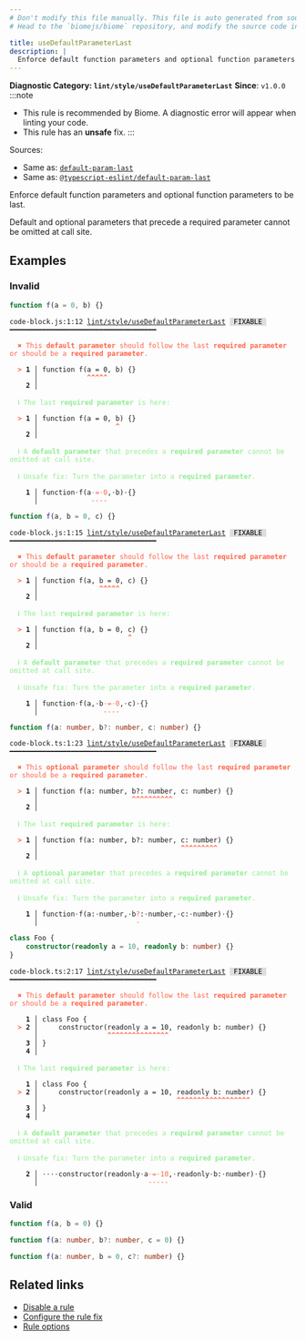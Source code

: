 ```yaml
---
# Don't modify this file manually. This file is auto generated from source, and you will lose your changes next time the website is built.
# Head to the `biomejs/biome` repository, and modify the source code in there.

title: useDefaultParameterLast
description: |
  Enforce default function parameters and optional function parameters to be last.
---
```


**Diagnostic Category: `lint/style/useDefaultParameterLast`**
<Tabs>
<TabItem label="JavaScript (and super languages)" icon="seti:javascript">
**Since**: `v1.0.0`
:::note
- This rule is recommended by Biome. A diagnostic error will appear when linting your code.
- This rule has an **unsafe** fix.
:::

Sources: 
- Same as: <a href="https://eslint.org/docs/latest/rules/default-param-last" target="_blank"><code>default-param-last</code></a>
- Same as: <a href="https://typescript-eslint.io/rules/default-param-last" target="_blank"><code>@typescript-eslint/default-param-last</code></a>

Enforce default function parameters and optional function parameters to be last.

Default and optional parameters that precede a required parameter cannot be omitted at call site.

## Examples

### Invalid

```js
function f(a = 0, b) {}
```

<pre class="language-text"><code class="language-text">code-block.js:1:12 <a href="https://biomejs.dev/linter/rules/use-default-parameter-last">lint/style/useDefaultParameterLast</a> <span style="color: #000; background-color: #ddd;"> FIXABLE </span> ━━━━━━━━━━━━━━━━━━━━━━━━━━━━━━━━━━━━<br /><br />  <strong><span style="color: Tomato;">✖</span></strong> <span style="color: Tomato;">This </span><span style="color: Tomato;"><strong>default parameter</strong></span><span style="color: Tomato;"> should follow the last </span><span style="color: Tomato;"><strong>required parameter</strong></span><span style="color: Tomato;"> or should be a </span><span style="color: Tomato;"><strong>required parameter</strong></span><span style="color: Tomato;">.</span><br />  <br />  <strong><span style="color: Tomato;">&gt;</span></strong> <strong>1 │ </strong>function f(a = 0, b) &#123;&#125;<br />   <strong>   │ </strong>           <strong><span style="color: Tomato;">^</span></strong><strong><span style="color: Tomato;">^</span></strong><strong><span style="color: Tomato;">^</span></strong><strong><span style="color: Tomato;">^</span></strong><strong><span style="color: Tomato;">^</span></strong><br />    <strong>2 │ </strong><br />  <br />  <strong><span style="color: lightgreen;">ℹ</span></strong> <span style="color: lightgreen;">The last </span><span style="color: lightgreen;"><strong>required parameter</strong></span><span style="color: lightgreen;"> is here:</span><br />  <br />  <strong><span style="color: Tomato;">&gt;</span></strong> <strong>1 │ </strong>function f(a = 0, b) &#123;&#125;<br />   <strong>   │ </strong>                  <strong><span style="color: Tomato;">^</span></strong><br />    <strong>2 │ </strong><br />  <br />  <strong><span style="color: lightgreen;">ℹ</span></strong> <span style="color: lightgreen;">A </span><span style="color: lightgreen;"><strong>default parameter</strong></span><span style="color: lightgreen;"> that precedes a </span><span style="color: lightgreen;"><strong>required parameter</strong></span><span style="color: lightgreen;"> cannot be omitted at call site.</span><br />  <br />  <strong><span style="color: lightgreen;">ℹ</span></strong> <span style="color: lightgreen;">Unsafe fix</span><span style="color: lightgreen;">: </span><span style="color: lightgreen;">Turn the parameter into a </span><span style="color: lightgreen;"><strong>required parameter</strong></span><span style="color: lightgreen;">.</span><br />  <br />  <strong>  1 │ </strong>function<span style="opacity: 0.8;">·</span>f(a<span style="opacity: 0.8;"><span style="color: Tomato;">·</span></span><span style="color: Tomato;">=</span><span style="opacity: 0.8;"><span style="color: Tomato;">·</span></span><span style="color: Tomato;">0</span>,<span style="opacity: 0.8;">·</span>b)<span style="opacity: 0.8;">·</span>&#123;&#125;<br />  <strong>    │ </strong>            <span style="color: Tomato;">-</span><span style="color: Tomato;">-</span><span style="color: Tomato;">-</span><span style="color: Tomato;">-</span>       <br /></code></pre>

```js
function f(a, b = 0, c) {}
```

<pre class="language-text"><code class="language-text">code-block.js:1:15 <a href="https://biomejs.dev/linter/rules/use-default-parameter-last">lint/style/useDefaultParameterLast</a> <span style="color: #000; background-color: #ddd;"> FIXABLE </span> ━━━━━━━━━━━━━━━━━━━━━━━━━━━━━━━━━━━━<br /><br />  <strong><span style="color: Tomato;">✖</span></strong> <span style="color: Tomato;">This </span><span style="color: Tomato;"><strong>default parameter</strong></span><span style="color: Tomato;"> should follow the last </span><span style="color: Tomato;"><strong>required parameter</strong></span><span style="color: Tomato;"> or should be a </span><span style="color: Tomato;"><strong>required parameter</strong></span><span style="color: Tomato;">.</span><br />  <br />  <strong><span style="color: Tomato;">&gt;</span></strong> <strong>1 │ </strong>function f(a, b = 0, c) &#123;&#125;<br />   <strong>   │ </strong>              <strong><span style="color: Tomato;">^</span></strong><strong><span style="color: Tomato;">^</span></strong><strong><span style="color: Tomato;">^</span></strong><strong><span style="color: Tomato;">^</span></strong><strong><span style="color: Tomato;">^</span></strong><br />    <strong>2 │ </strong><br />  <br />  <strong><span style="color: lightgreen;">ℹ</span></strong> <span style="color: lightgreen;">The last </span><span style="color: lightgreen;"><strong>required parameter</strong></span><span style="color: lightgreen;"> is here:</span><br />  <br />  <strong><span style="color: Tomato;">&gt;</span></strong> <strong>1 │ </strong>function f(a, b = 0, c) &#123;&#125;<br />   <strong>   │ </strong>                     <strong><span style="color: Tomato;">^</span></strong><br />    <strong>2 │ </strong><br />  <br />  <strong><span style="color: lightgreen;">ℹ</span></strong> <span style="color: lightgreen;">A </span><span style="color: lightgreen;"><strong>default parameter</strong></span><span style="color: lightgreen;"> that precedes a </span><span style="color: lightgreen;"><strong>required parameter</strong></span><span style="color: lightgreen;"> cannot be omitted at call site.</span><br />  <br />  <strong><span style="color: lightgreen;">ℹ</span></strong> <span style="color: lightgreen;">Unsafe fix</span><span style="color: lightgreen;">: </span><span style="color: lightgreen;">Turn the parameter into a </span><span style="color: lightgreen;"><strong>required parameter</strong></span><span style="color: lightgreen;">.</span><br />  <br />  <strong>  1 │ </strong>function<span style="opacity: 0.8;">·</span>f(a,<span style="opacity: 0.8;">·</span>b<span style="opacity: 0.8;"><span style="color: Tomato;">·</span></span><span style="color: Tomato;">=</span><span style="opacity: 0.8;"><span style="color: Tomato;">·</span></span><span style="color: Tomato;">0</span>,<span style="opacity: 0.8;">·</span>c)<span style="opacity: 0.8;">·</span>&#123;&#125;<br />  <strong>    │ </strong>               <span style="color: Tomato;">-</span><span style="color: Tomato;">-</span><span style="color: Tomato;">-</span><span style="color: Tomato;">-</span>       <br /></code></pre>

```ts
function f(a: number, b?: number, c: number) {}
```

<pre class="language-text"><code class="language-text">code-block.ts:1:23 <a href="https://biomejs.dev/linter/rules/use-default-parameter-last">lint/style/useDefaultParameterLast</a> <span style="color: #000; background-color: #ddd;"> FIXABLE </span> ━━━━━━━━━━━━━━━━━━━━━━━━━━━━━━━━━━━━<br /><br />  <strong><span style="color: Tomato;">✖</span></strong> <span style="color: Tomato;">This </span><span style="color: Tomato;"><strong>optional parameter</strong></span><span style="color: Tomato;"> should follow the last </span><span style="color: Tomato;"><strong>required parameter</strong></span><span style="color: Tomato;"> or should be a </span><span style="color: Tomato;"><strong>required parameter</strong></span><span style="color: Tomato;">.</span><br />  <br />  <strong><span style="color: Tomato;">&gt;</span></strong> <strong>1 │ </strong>function f(a: number, b?: number, c: number) &#123;&#125;<br />   <strong>   │ </strong>                      <strong><span style="color: Tomato;">^</span></strong><strong><span style="color: Tomato;">^</span></strong><strong><span style="color: Tomato;">^</span></strong><strong><span style="color: Tomato;">^</span></strong><strong><span style="color: Tomato;">^</span></strong><strong><span style="color: Tomato;">^</span></strong><strong><span style="color: Tomato;">^</span></strong><strong><span style="color: Tomato;">^</span></strong><strong><span style="color: Tomato;">^</span></strong><strong><span style="color: Tomato;">^</span></strong><br />    <strong>2 │ </strong><br />  <br />  <strong><span style="color: lightgreen;">ℹ</span></strong> <span style="color: lightgreen;">The last </span><span style="color: lightgreen;"><strong>required parameter</strong></span><span style="color: lightgreen;"> is here:</span><br />  <br />  <strong><span style="color: Tomato;">&gt;</span></strong> <strong>1 │ </strong>function f(a: number, b?: number, c: number) &#123;&#125;<br />   <strong>   │ </strong>                                  <strong><span style="color: Tomato;">^</span></strong><strong><span style="color: Tomato;">^</span></strong><strong><span style="color: Tomato;">^</span></strong><strong><span style="color: Tomato;">^</span></strong><strong><span style="color: Tomato;">^</span></strong><strong><span style="color: Tomato;">^</span></strong><strong><span style="color: Tomato;">^</span></strong><strong><span style="color: Tomato;">^</span></strong><strong><span style="color: Tomato;">^</span></strong><br />    <strong>2 │ </strong><br />  <br />  <strong><span style="color: lightgreen;">ℹ</span></strong> <span style="color: lightgreen;">A </span><span style="color: lightgreen;"><strong>optional parameter</strong></span><span style="color: lightgreen;"> that precedes a </span><span style="color: lightgreen;"><strong>required parameter</strong></span><span style="color: lightgreen;"> cannot be omitted at call site.</span><br />  <br />  <strong><span style="color: lightgreen;">ℹ</span></strong> <span style="color: lightgreen;">Unsafe fix</span><span style="color: lightgreen;">: </span><span style="color: lightgreen;">Turn the parameter into a </span><span style="color: lightgreen;"><strong>required parameter</strong></span><span style="color: lightgreen;">.</span><br />  <br />  <strong>  1 │ </strong>function<span style="opacity: 0.8;">·</span>f(a:<span style="opacity: 0.8;">·</span>number,<span style="opacity: 0.8;">·</span>b<span style="color: Tomato;">?</span>:<span style="opacity: 0.8;">·</span>number,<span style="opacity: 0.8;">·</span>c:<span style="opacity: 0.8;">·</span>number)<span style="opacity: 0.8;">·</span>&#123;&#125;<br />  <strong>    │ </strong>                       <span style="color: Tomato;">-</span>                       <br /></code></pre>

```ts
class Foo {
    constructor(readonly a = 10, readonly b: number) {}
}
```

<pre class="language-text"><code class="language-text">code-block.ts:2:17 <a href="https://biomejs.dev/linter/rules/use-default-parameter-last">lint/style/useDefaultParameterLast</a> <span style="color: #000; background-color: #ddd;"> FIXABLE </span> ━━━━━━━━━━━━━━━━━━━━━━━━━━━━━━━━━━━━<br /><br />  <strong><span style="color: Tomato;">✖</span></strong> <span style="color: Tomato;">This </span><span style="color: Tomato;"><strong>default parameter</strong></span><span style="color: Tomato;"> should follow the last </span><span style="color: Tomato;"><strong>required parameter</strong></span><span style="color: Tomato;"> or should be a </span><span style="color: Tomato;"><strong>required parameter</strong></span><span style="color: Tomato;">.</span><br />  <br />    <strong>1 │ </strong>class Foo &#123;<br />  <strong><span style="color: Tomato;">&gt;</span></strong> <strong>2 │ </strong>    constructor(readonly a = 10, readonly b: number) &#123;&#125;<br />   <strong>   │ </strong>                <strong><span style="color: Tomato;">^</span></strong><strong><span style="color: Tomato;">^</span></strong><strong><span style="color: Tomato;">^</span></strong><strong><span style="color: Tomato;">^</span></strong><strong><span style="color: Tomato;">^</span></strong><strong><span style="color: Tomato;">^</span></strong><strong><span style="color: Tomato;">^</span></strong><strong><span style="color: Tomato;">^</span></strong><strong><span style="color: Tomato;">^</span></strong><strong><span style="color: Tomato;">^</span></strong><strong><span style="color: Tomato;">^</span></strong><strong><span style="color: Tomato;">^</span></strong><strong><span style="color: Tomato;">^</span></strong><strong><span style="color: Tomato;">^</span></strong><strong><span style="color: Tomato;">^</span></strong><br />    <strong>3 │ </strong>&#125;<br />    <strong>4 │ </strong><br />  <br />  <strong><span style="color: lightgreen;">ℹ</span></strong> <span style="color: lightgreen;">The last </span><span style="color: lightgreen;"><strong>required parameter</strong></span><span style="color: lightgreen;"> is here:</span><br />  <br />    <strong>1 │ </strong>class Foo &#123;<br />  <strong><span style="color: Tomato;">&gt;</span></strong> <strong>2 │ </strong>    constructor(readonly a = 10, readonly b: number) &#123;&#125;<br />   <strong>   │ </strong>                                 <strong><span style="color: Tomato;">^</span></strong><strong><span style="color: Tomato;">^</span></strong><strong><span style="color: Tomato;">^</span></strong><strong><span style="color: Tomato;">^</span></strong><strong><span style="color: Tomato;">^</span></strong><strong><span style="color: Tomato;">^</span></strong><strong><span style="color: Tomato;">^</span></strong><strong><span style="color: Tomato;">^</span></strong><strong><span style="color: Tomato;">^</span></strong><strong><span style="color: Tomato;">^</span></strong><strong><span style="color: Tomato;">^</span></strong><strong><span style="color: Tomato;">^</span></strong><strong><span style="color: Tomato;">^</span></strong><strong><span style="color: Tomato;">^</span></strong><strong><span style="color: Tomato;">^</span></strong><strong><span style="color: Tomato;">^</span></strong><strong><span style="color: Tomato;">^</span></strong><strong><span style="color: Tomato;">^</span></strong><br />    <strong>3 │ </strong>&#125;<br />    <strong>4 │ </strong><br />  <br />  <strong><span style="color: lightgreen;">ℹ</span></strong> <span style="color: lightgreen;">A </span><span style="color: lightgreen;"><strong>default parameter</strong></span><span style="color: lightgreen;"> that precedes a </span><span style="color: lightgreen;"><strong>required parameter</strong></span><span style="color: lightgreen;"> cannot be omitted at call site.</span><br />  <br />  <strong><span style="color: lightgreen;">ℹ</span></strong> <span style="color: lightgreen;">Unsafe fix</span><span style="color: lightgreen;">: </span><span style="color: lightgreen;">Turn the parameter into a </span><span style="color: lightgreen;"><strong>required parameter</strong></span><span style="color: lightgreen;">.</span><br />  <br />  <strong>  2 │ </strong><span style="opacity: 0.8;">·</span><span style="opacity: 0.8;">·</span><span style="opacity: 0.8;">·</span><span style="opacity: 0.8;">·</span>constructor(readonly<span style="opacity: 0.8;">·</span>a<span style="opacity: 0.8;"><span style="color: Tomato;">·</span></span><span style="color: Tomato;">=</span><span style="opacity: 0.8;"><span style="color: Tomato;">·</span></span><span style="color: Tomato;">1</span><span style="color: Tomato;">0</span>,<span style="opacity: 0.8;">·</span>readonly<span style="opacity: 0.8;">·</span>b:<span style="opacity: 0.8;">·</span>number)<span style="opacity: 0.8;">·</span>&#123;&#125;<br />  <strong>    │ </strong>                          <span style="color: Tomato;">-</span><span style="color: Tomato;">-</span><span style="color: Tomato;">-</span><span style="color: Tomato;">-</span><span style="color: Tomato;">-</span>                        <br /></code></pre>

### Valid

```js
function f(a, b = 0) {}
```

```ts
function f(a: number, b?: number, c = 0) {}
```

```ts
function f(a: number, b = 0, c?: number) {}
```

## Related links

- [Disable a rule](/linter/#disable-a-lint-rule)
- [Configure the rule fix](/linter#configure-the-rule-fix)
- [Rule options](/linter/#rule-options)

</TabItem>
</Tabs>

